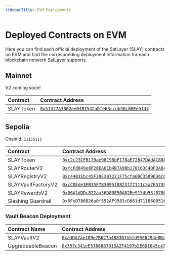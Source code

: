 ```yaml
---
sidebarTitle: EVM Deployments
---
```



# Deployed Contracts on EVM

Here you can find each official deployment of the SatLayer (SLAY) contracts on EVM
and find the corresponding deployment information for each blockchain network SatLayer supports.

## Mainnet

<Callout type="info">
  V2 coming soon!
</Callout>

| Contract  | Contract Address                                                                                                                          |
|:----------|:------------------------------------------------------------------------------------------------------------------------------------------|
| SLAYToken | [`0x51477A3002ee04B7542aDfe63ccdb50c00Ee5147`](https://etherscan.io/address/0x51477a3002ee04b7542adfe63ccdb50c00ee5147#readProxyContract) |

## Sepolia

ChainId: `11155111`

| Contract           | Contract Address                                                                                                                                  |
|:-------------------|:--------------------------------------------------------------------------------------------------------------------------------------------------|
| SLAYToken          | [`0xc2c23CFB179ae98C98bF178aE72847DAdAC8880d`](https://sepolia.etherscan.io/address/0xc2c23CFB179ae98C98bF178aE72847DAdAC8880d#readProxyContract) |
| SLAYRouterV2       | [`0xfcFd849e8F28EA01b4B7A9Bb170C63C4DF3A8466`](https://sepolia.etherscan.io/address/0xfcFd849e8F28EA01b4B7A9Bb170C63C4DF3A8466#readProxyContract) |
| SLAYRegistryV2     | [`0xc44031bc45F39E3B7221F75cfa6BC3589636C622`](https://sepolia.etherscan.io/address/0xc44031bc45F39E3B7221F75cfa6BC3589636C622#readProxyContract) |
| SLAYVaultFactoryV2 | [`0xcC0Ede3FB35F783095f8823f27111c5a7E573973`](https://sepolia.etherscan.io/address/0xcC0Ede3FB35F783095f8823f27111c5a7E573973#readProxyContract) |
| SLAYRewardsV2      | [`0x06A1dDDc822aa56D80E50A82Be9154b53f07865b`](https://sepolia.etherscan.io/address/0x06A1dDDc822aa56D80E50A82Be9154b53f07865b#readProxyContract) |
| Slashing Guardrail | `0x8FeD786B26a0f552AF9583cD861d71186005169f`                                                                                                      |

### Vault Beacon Deployment

| Contract Name     | Contract Address                                                                                                                     |
|:------------------|:-------------------------------------------------------------------------------------------------------------------------------------|
| SLAYVaultV2       | [`0xa4DA7ae109e7B627a488367A5fd95E6294e8Ba0b`](https://sepolia.etherscan.io/address/0xa4DA7ae109e7B627a488367A5fd95E6294e8Ba0b#code) |
| UpgradeableBeacon | [`0x357c341eE5766887013A2F4197b2E6D1045c477c`](https://sepolia.etherscan.io/address/0x357c341eE5766887013A2F4197b2E6D1045c477c#code) |
